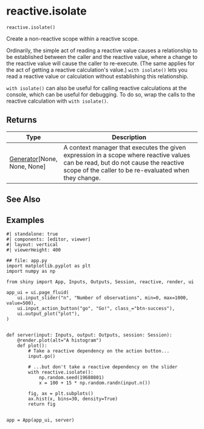 # reactive.isolate { #shiny.reactive.isolate }

`reactive.isolate()`

Create a non-reactive scope within a reactive scope.

Ordinarily, the simple act of reading a reactive value causes a relationship to be
established between the caller and the reactive value, where a change to the
reactive value will cause the caller to re-execute. (The same applies for the act of
getting a reactive calculation&#x27;s value.) `with isolate()` lets you read a reactive
value or calculation without establishing this relationship.

``with isolate()`` can also be useful for calling reactive calculations at the
console, which can be useful for debugging. To do so, wrap the calls to the reactive
calculation with ``with isolate()``.

## Returns

| Type                                                | Description                                                                                                                                                                               |
|-----------------------------------------------------|-------------------------------------------------------------------------------------------------------------------------------------------------------------------------------------------|
| [Generator](`typing.Generator`)\[None, None, None\] | A context manager that executes the given expression in a scope where reactive values can be read, but do not cause the reactive scope of the caller to be re-evaluated when they change. |

## See Also

[](:func:`~shiny.reactive.event`)

## Examples

```shinylive-python
#| standalone: true
#| components: [editor, viewer]
#| layout: vertical
#| viewerHeight: 400

## file: app.py
import matplotlib.pyplot as plt
import numpy as np

from shiny import App, Inputs, Outputs, Session, reactive, render, ui

app_ui = ui.page_fluid(
    ui.input_slider("n", "Number of observations", min=0, max=1000, value=500),
    ui.input_action_button("go", "Go!", class_="btn-success"),
    ui.output_plot("plot"),
)


def server(input: Inputs, output: Outputs, session: Session):
    @render.plot(alt="A histogram")
    def plot():
        # Take a reactive dependency on the action button...
        input.go()

        # ...but don't take a reactive dependency on the slider
        with reactive.isolate():
            np.random.seed(19680801)
            x = 100 + 15 * np.random.randn(input.n())

        fig, ax = plt.subplots()
        ax.hist(x, bins=30, density=True)
        return fig


app = App(app_ui, server)
```